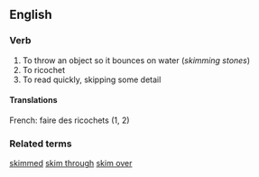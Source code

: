 ==English==

===Verb===
#To throw an object so it bounces on water (''skimming stones'')
#To ricochet
#To read quickly, skipping some detail

====Translations====
French: faire des ricochets (1, 2)

===Related terms===
[[skimmed]]
[[skim through]]
[[skim over]]